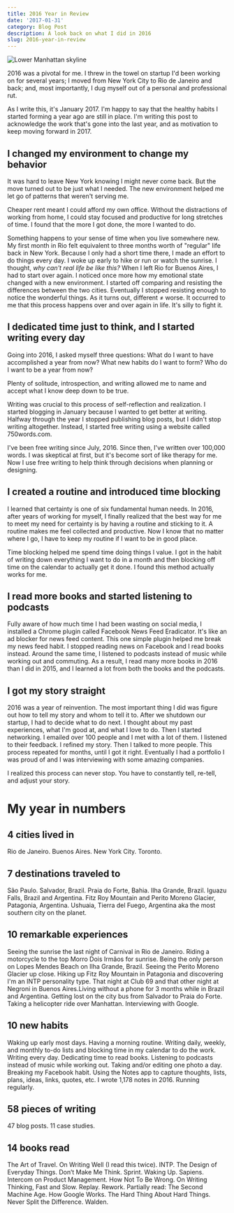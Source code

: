 ```yaml
---
title: 2016 Year in Review
date: '2017-01-31'
category: Blog Post
description: A look back on what I did in 2016
slug: 2016-year-in-review
---
```


<Image
    src={heroimage}
    alt="Lower Manhattan skyline"
/>

2016 was a pivotal for me. I threw in the towel on startup I'd been working on for several years; I moved from New York City to Rio de Janeiro and back; and, most importantly, I dug myself out of a personal and professional rut.

As I write this, it's January 2017. I'm happy to say that the healthy habits I started forming a year ago are still in place. I'm writing this post to acknowledge the work that's gone into the last year, and as motivation to keep moving forward in 2017.

## I changed my environment to change my behavior

It was hard to leave New York knowing I might never come back. But the move turned out to be just what I needed. The new environment helped me let go of patterns that weren't serving me.

Cheaper rent meant I could afford my own office. Without the distractions of working from home, I could stay focused and productive for long stretches of time. I found that the more I got done, the more I wanted to do.

Something happens to your sense of time when you live somewhere new. My first month in Rio felt equivalent to three months worth of "regular" life back in New York. Because I only had a short time there, I made an effort to do things every day. I woke up early to hike or run or watch the sunrise. I thought, *why can't real life be like this?* When I left Rio for Buenos Aires, I had to start over again. I noticed once more how my emotional state changed with a new environment. I started off comparing and resisting the differences between the two cities. Eventually I stopped resisting enough to notice the wonderful things. As it turns out, different ≠ worse. It occurred to me that this process happens over and over again in life. It's silly to fight it.

## I dedicated time just to think, and I started writing every day

Going into 2016, I asked myself three questions: What do I want to have accomplished a year from now? What new habits do I want to form? Who do I want to be a year from now?

Plenty of solitude, introspection, and writing allowed me to name and accept what I know deep down to be true.

Writing was crucial to this process of self-reflection and realization. I started blogging in January because I wanted to get better at writing. Halfway through the year I stopped publishing blog posts, but I didn't stop writing altogether. Instead, I started free writing using a website called 750words.com.  

I've been free writing since July, 2016. Since then, I've written over 100,000 words. I was skeptical at first, but it's become sort of like therapy for me. Now I use free writing to help think through decisions when planning or designing.


## I created a routine and introduced time blocking

I learned that certainty is one of six fundamental human needs. In 2016, after years of working for myself, I finally realized that the best way for me to meet my need for certainty is by having a routine and sticking to it. A routine makes me feel collected and productive. Now I know that no matter where I go, I have to keep my routine if I want to be in good place.

Time blocking helped me spend time doing things I value. I got in the habit of writing down everything I want to do in a month and then blocking off time on the calendar to actually get it done. I found this method actually works for me.

## I read more books and started listening to podcasts

Fully aware of how much time I had been wasting on social media, I installed a Chrome plugin called Facebook News Feed Eradicator. It's like an ad blocker for news feed content. This one simple plugin helped me break my news feed habit. I stopped reading news on Facebook and I read books instead. Around the same time, I listened to podcasts instead of music while working out and commuting. As a result, I read many more books in 2016 than I did in 2015, and I learned a lot from both the books and the podcasts.  

## I got my story straight

2016 was a year of reinvention. The most important thing I did was figure out how to tell my story and whom to tell it to. After we shutdown our startup, I had to decide what to do next. I thought about my past experiences, what I'm good at, and what I love to do. Then I started networking. I emailed over 100 people and I met with a lot of them. I listened to their feedback. I refined my story. Then I talked to more people. This process repeated for months, until I got it right. Eventually I had a portfolio I was proud of and I was interviewing with some amazing companies.  

I realized this process can never stop. You have to constantly tell, re-tell, and adjust your story.

# My year in numbers

## 4 cities lived in

Rio de Janeiro. Buenos Aires. New York City. Toronto.

## 7 destinations traveled to

São Paulo. Salvador, Brazil. Praia do Forte, Bahia. Ilha Grande, Brazil. Iguazu Falls, Brazil and Argentina. Fitz Roy Mountain and Perito Moreno Glacier, Patagonia, Argentina. Ushuaia, Tierra del Fuego, Argentina aka the most southern city on the planet.

## 10 remarkable experiences

Seeing the sunrise the last night of Carnival in Rio de Janeiro. Riding a motorcycle to the top Morro Dois Irmãos for sunrise. Being the only person on Lopes Mendes Beach on Ilha Grande, Brazil. Seeing the Perito Moreno Glacier up close. Hiking up Fitz Roy Mountain in Patagonia and discovering I'm an INTP personality type. That night at Club 69 and that other night at Negroni in Buenos Aires.Living without a phone for 3 months while in Brazil and Argentina. Getting lost on the city bus from Salvador to Praia do Forte. Taking a helicopter ride over Manhattan. Interviewing with Google.

## 10 new habits

Waking up early most days. Having a morning routine. Writing daily, weekly, and monthly to-do lists and blocking time in my calendar to do the work. Writing every day. Dedicating time to read books. Listening to podcasts instead of music while working out. Taking and/or editing one photo a day. Breaking my Facebook habit. Using the Notes app to capture thoughts, lists, plans, ideas, links, quotes, etc. I wrote 1,178 notes in 2016. Running regularly.

## 58 pieces of writing

47 blog posts. 11 case studies.

## 14 books read

The Art of Travel. On Writing Well (I read this twice). INTP. The Design of Everyday Things. Don’t Make Me Think. Sprint. Waking Up. Sapiens. Intercom on Product Management. How Not To Be Wrong. On Writing Thinking, Fast and Slow. Replay. Rework. Partially read: The Second Machine Age. How Google Works. The Hard Thing About Hard Things. Never Split the Difference. Walden.
